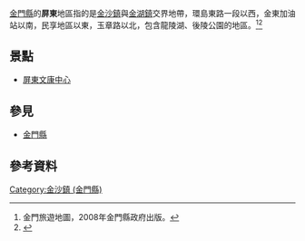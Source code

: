 [[金門縣|金門縣]]的'''屏東'''地區指的是[[金沙鎮_(金門縣)|金沙鎮]]與[[金湖鎮|金湖鎮]]交界地帶，環島東路一段以西，金東加油站以南，民享地區以東，玉章路以北，包含龍陵湖、後陵公園的地區。<ref>金門旅遊地圖，2008年金門縣政府出版。</ref><ref>{{cite web|url=http://tour.kinmen.gov.tw/chinese/spot_detail.aspx?sn=465|title=歡迎光臨~金門縣觀光旅遊網|work=金門縣政府}}{{Dead link|date=2019年12月 |bot=InternetArchiveBot |fix-attempted=yes }}</ref>

== 景點 ==
* [[屏東文康中心|屏東文康中心]]

== 參見 ==
* [[金門縣|金門縣]]

== 參考資料 ==
{{reflist}}

{{taiwan-stub}}
[[Category:金沙鎮_(金門縣)|Category:金沙鎮 (金門縣)]]